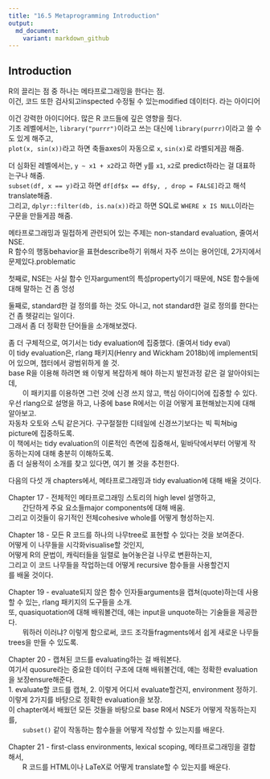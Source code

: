 ```yaml
---
title: "16.5 Metaprogramming Introduction"
output:
  md_document:
    variant: markdown_github
---
```


## Introduction
R의 끌리는 점 중 하나는 메타프로그래밍을 한다는 점. <br />
이건, 코드 또한 검사되고inspected 수정될 수 있는modified 데이터다. 라는 아이디어

이건 강력한 아이디어다. 많은 R 코드들에 깊은 영향을 줬다. <br />
기초 레벨에서는, `library("purrr")`이라고 쓰는 대신에 `library(purrr)`이라고 쓸 수도 있게 해주고, <br />
`plot(x, sin(x))`라고 하면 축들axes이 자동으로 `x`, `sin(x)`로 라벨되게끔 해줌.

더 심화된 레벨에서는, `y ~ x1 + x2`라고 하면 `y`를 `x1`, `x2`로 predict하라는 걸 대표하는구나 해줌. <br />
`subset(df, x == y)`라고 하면 `df[df$x == df$y, , drop = FALSE]`라고 해석translate해줌. <br />
그리고, `dplyr::filter(db, is.na(x))`라고 하면 SQL로 `WHERE x IS NULL`이라는 구문을 만들게끔 해줌.

메타프로그래밍과 밀접하게 관련되어 있는 주제는 non-standard evaluation, 줄여서 NSE. <br />
R 함수의 행동behavior을 표현describe하기 위해서 자주 쓰이는 용어인데, 2가지에서 문제있다.problematic

첫째로, NSE는 사실 함수 인자argument의 특성property이기 때문에, NSE 함수들에 대해 말하는 건 좀 엉성

둘째로, standard한 걸 정의를 하는 것도 아니고, not standard한 걸로 정의를 한다는 건 좀 헷갈리는 일이다. <br />
그래서 좀 더 정확한 단어들을 소개해보겠다.

좀 더 구체적으로, 여기서는 tidy evaluation에 집중했다. (줄여서 tidy eval) <br />
이 tidy evaluation은, rlang 패키지(Henry and Wickham 2018b)에 implement되어 있으며, 챕터에서 광범위하게 쓸 것. <br />
base R을 이용해 하려면 왜 이렇게 복잡하게 해야 하는지 발전과정 같은 걸 알아야되는데, <br />
	&emsp;&emsp;이 패키지를 이용하면 그런 것에 신경 쓰지 않고, 핵심 아이디어에 집중할 수 있다. <br />
우선 rlang으로 설명을 하고, 나중에 base R에서는 이걸 어떻게 표현해놨는지에 대해 알아보고. <br />
자동차 오토와 스틱 같은거다. 구구절절한 디테일에 신경쓰기보다는 빅 픽쳐big picture에 집중하도록. <br />
이 책에서는 tidy evaluation의 이론적인 측면에 집중해서, 밑바닥에서부터 어떻게 작동하는지에 대해 충분히 이해하도록. <br />
좀 더 실용적이 소개를 찾고 있다면, 여기 볼 것을 추천한다.

다음의 다섯 개 chapters에서, 메타프로그래밍과 tidy evaluation에 대해 배울 것이다.

Chapter 17 - 전체적인 메타프로그래밍 스토리의 high level 설명하고, <br />
	&emsp;&emsp;간단하게 주요 요소들major components에 대해 배움. <br />
그리고 이것들이 유기적인 전체cohesive whole를 어떻게 형성하는지.

Chapter 18 - 모든 R 코드를 하나의 나무tree로 표현할 수 있다는 것을 보여준다. <br />
어떻게 이 나무들을 시각화visualise할 것인지, <br />
어떻게 R의 문법이, 캐릭터들을 일렬로 늘어놓은걸 나무로 변환하는지, <br />
그리고 이 코드 나무들을 작업하는데 어떻게 recursive 함수들을 사용할건지 <br />
를 배울 것이다.

Chapter 19 - evaluate되지 않은 함수 인자들arguments을 캡쳐(quote)하는데 사용할 수 있는, rlang 패키지의 도구들을 소개. <br />
또, quasiquotation에 대해 배워볼건데, 얘는 input을 unquote하는 기술들을 제공한다. <br />
	&emsp;&emsp;뭐하러 이러냐? 이렇게 함으로써, 코드 조각들fragments에서 쉽게 새로운 나무들trees을 만들 수 있도록.

Chapter 20 - 캡쳐된 코드를 evaluating하는 걸 배워본다. <br />
여기서 quosure라는 중요한 데이터 구조에 대해 배워볼건데, 얘는 정확한 evaluation을 보장ensure해준다. <br />
1. evaluate할 코드를 캡쳐, 2. 이렇게 어디서 evaluate할건지, environment 정하기. <br />
이렇게 2가지를 바탕으로 정확한 evaluation을 보장. <br />
이 chapter에서 배웠던 모든 것들을 바탕으로 base R에서 NSE가 어떻게 작동하는지를, <br />
	&emsp;&emsp;`subset()` 같이 작동하는 함수들을 어떻게 작성할 수 있는지를 배운다.

Chapter 21 - first-class environments, lexical scoping, 메타프로그래밍을 결합해서, <br />
	&emsp;&emsp;R 코드를 HTML이나 LaTeX로 어떻게 translate할 수 있는지를 배운다.
